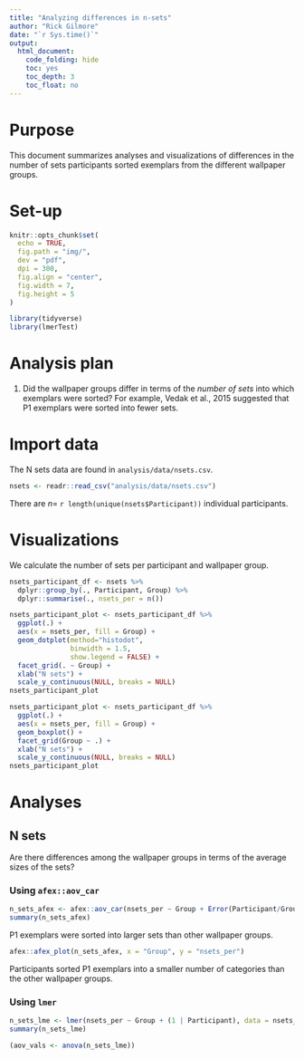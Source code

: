 ```yaml
---
title: "Analyzing differences in n-sets"
author: "Rick Gilmore"
date: "`r Sys.time()`"
output: 
  html_document:
    code_folding: hide
    toc: yes
    toc_depth: 3
    toc_float: no
---
```


# Purpose

This document summarizes analyses and visualizations of differences in the number of sets participants sorted exemplars from the different wallpaper groups.

# Set-up

```r
knitr::opts_chunk$set(
  echo = TRUE,
  fig.path = "img/",
  dev = "pdf",
  dpi = 300,
  fig.align = "center",
  fig.width = 7,
  fig.height = 5
)

library(tidyverse)
library(lmerTest)
```

# Analysis plan

1. Did the wallpaper groups differ in terms of the *number of sets* into which exemplars were sorted? For example, Vedak et al., 2015 suggested that P1 exemplars were sorted into fewer sets.

# Import data

The N sets data are found in `analysis/data/nsets.csv`.

```r
nsets <- readr::read_csv("analysis/data/nsets.csv")
```

There are $n=$ `r length(unique(nsets$Participant))` individual participants.

# Visualizations

We calculate the number of sets per participant and wallpaper group.

```r
nsets_participant_df <- nsets %>%
  dplyr::group_by(., Participant, Group) %>%
  dplyr::summarise(., nsets_per = n())
```
```r
nsets_participant_plot <- nsets_participant_df %>%
  ggplot(.) +
  aes(x = nsets_per, fill = Group) +
  geom_dotplot(method="histodot",
               binwidth = 1.5,
               show.legend = FALSE) +
  facet_grid(. ~ Group) +
  xlab("N sets") +
  scale_y_continuous(NULL, breaks = NULL)
nsets_participant_plot
```

```r
nsets_participant_plot <- nsets_participant_df %>%
  ggplot(.) +
  aes(x = nsets_per, fill = Group) +
  geom_boxplot() +
  facet_grid(Group ~ .) +
  xlab("N sets") +
  scale_y_continuous(NULL, breaks = NULL)
nsets_participant_plot
```

# Analyses

## N sets

Are there differences among the wallpaper groups in terms of the average sizes of the sets?

### Using `afex::aov_car`

```r
n_sets_afex <- afex::aov_car(nsets_per ~ Group + Error(Participant/Group), data = nsets_participant_df)
summary(n_sets_afex)
```

P1 exemplars were sorted into larger sets than other wallpaper groups.

```r
afex::afex_plot(n_sets_afex, x = "Group", y = "nsets_per")
```

Participants sorted P1 exemplars into a smaller number of categories than the other wallpaper groups.


### Using `lmer`

```r
n_sets_lme <- lmer(nsets_per ~ Group + (1 | Participant), data = nsets_participant_df)
summary(n_sets_lme)
```

```r
(aov_vals <- anova(n_sets_lme))
```

